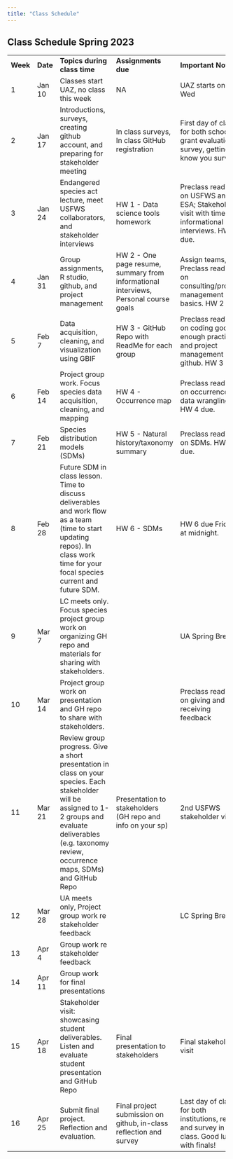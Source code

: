 ```yaml
---
title: "Class Schedule"
---
```


## Class Schedule Spring 2023

+----------+----------+--------------------------------------------------------------------------------------------------------------------------------------------------------------------------------------------------------------------+--------------------------------------------------------------------------------------+--------------------------------------------------------------------------------------------------------+
| **Week** | **Date** | **Topics during class time**                                                                                                                                                                                       | **Assignments due**                                                                  | **Important Notes**                                                                                    |
+----------+----------+--------------------------------------------------------------------------------------------------------------------------------------------------------------------------------------------------------------------+--------------------------------------------------------------------------------------+--------------------------------------------------------------------------------------------------------+
| 1        | Jan 10   | Classes start UAZ, no class this week                                                                                                                                                                              | NA                                                                                   | UAZ starts on Wed                                                                                      |
+----------+----------+--------------------------------------------------------------------------------------------------------------------------------------------------------------------------------------------------------------------+--------------------------------------------------------------------------------------+--------------------------------------------------------------------------------------------------------+
| 2        | Jan 17   | Introductions, surveys, creating github account, and preparing for stakeholder meeting                                                                                                                             | In class surveys, In class GitHub registration                                       | First day of class for both schools, grant evaluation survey, getting to know you survey               |
+----------+----------+--------------------------------------------------------------------------------------------------------------------------------------------------------------------------------------------------------------------+--------------------------------------------------------------------------------------+--------------------------------------------------------------------------------------------------------+
| 3        | Jan 24   | Endangered species act lecture, meet USFWS collaborators, and stakeholder interviews                                                                                                                               | HW 1 - Data science tools homework                                                   | Preclass reading on USFWS and ESA; Stakeholder visit with time for informational interviews. HW 1 due. |
+----------+----------+--------------------------------------------------------------------------------------------------------------------------------------------------------------------------------------------------------------------+--------------------------------------------------------------------------------------+--------------------------------------------------------------------------------------------------------+
| 4        | Jan 31   | Group assignments, R studio, github, and project management                                                                                                                                                        | HW 2 - One page resume, summary from informational interviews, Personal course goals | Assign teams, Preclass reading on consulting/project management basics. HW 2 due.                      |
+----------+----------+--------------------------------------------------------------------------------------------------------------------------------------------------------------------------------------------------------------------+--------------------------------------------------------------------------------------+--------------------------------------------------------------------------------------------------------+
| 5        | Feb 7    | Data acquisition, cleaning, and visualization using GBIF                                                                                                                                                           | HW 3 - GitHub Repo with ReadMe for each group                                        | Preclass reading on coding good enough practices and project management in github. HW 3 due.           |
+----------+----------+--------------------------------------------------------------------------------------------------------------------------------------------------------------------------------------------------------------------+--------------------------------------------------------------------------------------+--------------------------------------------------------------------------------------------------------+
| 6        | Feb 14   | Project group work. Focus species data acquisition, cleaning, and mapping                                                                                                                                          | HW 4 - Occurrence map                                                                | Preclass reading on occurrence data wrangling. HW 4 due.                                               |
+----------+----------+--------------------------------------------------------------------------------------------------------------------------------------------------------------------------------------------------------------------+--------------------------------------------------------------------------------------+--------------------------------------------------------------------------------------------------------+
| 7        | Feb 21   | Species distribution models (SDMs)                                                                                                                                                                                 | HW 5 - Natural history/taxonomy summary                                              | Preclass reading on SDMs. HW 5 due.                                                                    |
+----------+----------+--------------------------------------------------------------------------------------------------------------------------------------------------------------------------------------------------------------------+--------------------------------------------------------------------------------------+--------------------------------------------------------------------------------------------------------+
| 8        | Feb 28   | Future SDM in class lesson. Time to discuss deliverables and work flow as a team (time to start updating repos). In class work time for your focal species current and future SDM.                                 | HW 6 - SDMs                                                                          | HW 6 due Friday at midnight.                                                                           |
+----------+----------+--------------------------------------------------------------------------------------------------------------------------------------------------------------------------------------------------------------------+--------------------------------------------------------------------------------------+--------------------------------------------------------------------------------------------------------+
| 9        | Mar 7    | LC meets only. Focus species project group work on organizing GH repo and materials for sharing with stakeholders.                                                                                                 | \                                                                                    | UA Spring Break                                                                                        |
+----------+----------+--------------------------------------------------------------------------------------------------------------------------------------------------------------------------------------------------------------------+--------------------------------------------------------------------------------------+--------------------------------------------------------------------------------------------------------+
| 10       | Mar 14   | Project group work on presentation and GH repo to share with stakeholders.                                                                                                                                         | \                                                                                    | Preclass reading on giving and receiving feedback                                                      |
+----------+----------+--------------------------------------------------------------------------------------------------------------------------------------------------------------------------------------------------------------------+--------------------------------------------------------------------------------------+--------------------------------------------------------------------------------------------------------+
| 11       | Mar 21   | Review group progress. Give a short presentation in class on your species. Each stakeholder will be assigned to 1-2 groups and evaluate deliverables (e.g. taxonomy review, occurrence maps, SDMs) and GitHub Repo | Presentation to stakeholders (GH repo and info on your sp)                           | 2nd USFWS stakeholder visit                                                                            |
+----------+----------+--------------------------------------------------------------------------------------------------------------------------------------------------------------------------------------------------------------------+--------------------------------------------------------------------------------------+--------------------------------------------------------------------------------------------------------+
| 12       | Mar 28   | UA meets only, Project group work re stakeholder feedback                                                                                                                                                          | \                                                                                    | LC Spring Break                                                                                        |
+----------+----------+--------------------------------------------------------------------------------------------------------------------------------------------------------------------------------------------------------------------+--------------------------------------------------------------------------------------+--------------------------------------------------------------------------------------------------------+
| 13       | Apr 4    | Group work re stakeholder feedback                                                                                                                                                                                 | \                                                                                    | \                                                                                                      |
+----------+----------+--------------------------------------------------------------------------------------------------------------------------------------------------------------------------------------------------------------------+--------------------------------------------------------------------------------------+--------------------------------------------------------------------------------------------------------+
| 14       | Apr 11   | Group work for final presentations                                                                                                                                                                                 | \                                                                                    | \                                                                                                      |
+----------+----------+--------------------------------------------------------------------------------------------------------------------------------------------------------------------------------------------------------------------+--------------------------------------------------------------------------------------+--------------------------------------------------------------------------------------------------------+
| 15       | Apr 18   | Stakeholder visit: showcasing student deliverables. Listen and evaluate student presentation and GitHub Repo                                                                                                       | Final presentation to stakeholders                                                   | Final stakeholder visit                                                                                |
+----------+----------+--------------------------------------------------------------------------------------------------------------------------------------------------------------------------------------------------------------------+--------------------------------------------------------------------------------------+--------------------------------------------------------------------------------------------------------+
| 16       | Apr 25   | Submit final project. Reflection and evaluation.                                                                                                                                                                   | Final project submission on github, in-class reflection and survey                   | Last day of class for both institutions, recap and survey in class. Good luck with finals!             |
+----------+----------+--------------------------------------------------------------------------------------------------------------------------------------------------------------------------------------------------------------------+--------------------------------------------------------------------------------------+--------------------------------------------------------------------------------------------------------+

